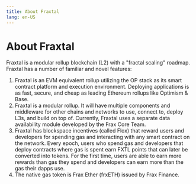 ```yaml
---
title: About Fraxtal
lang: en-US
---
```


# About Fraxtal

Fraxtal is a modular rollup blockchain (L2) with a "fractal scaling" roadmap. Fraxtal has a number of familiar and novel features:

1. Fraxtal is an EVM equivalent rollup utilizing the OP stack as its smart contract platform and execution environment. Deploying applications is as fast, secure, and cheap as leading Ethereum rollups like Optimism & Base.
2. Fraxtal is a modular rollup. It will have multiple components and middleware for other chains and networks to use, connect to, deploy L3s, and build on top of. Currently, Fraxtal uses a separate data availability module developed by the Frax Core Team.
3. Fraxtal has blockspace incentives (called Flox) that reward users and developers for spending gas and interacting with any smart contract on the network. Every epoch, users who spend gas and developers that deploy contracts where gas is spent earn FXTL points that can later be converted into tokens. For the first time, users are able to earn more rewards than gas they spend and developers can earn more than the gas their dapps use.
4. The native gas token is Frax Ether (frxETH) issued by Frax Finance.
